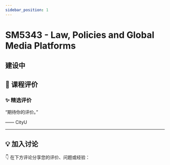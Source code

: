 ```yaml
---
sidebar_position: 1
---
```



# SM5343 - Law, Policies and Global Media Platforms

## 建设中

## **💬 课程评价**

### ✨ **精选评价**
<div className={commentStyles.commentBox}>
    <p className={commentStyles.commentText}>
        “期待你的评价。”
    </p>
    <p className={commentStyles.commentAuthor}>—— CityU</p>
</div>

---

## **💡 加入讨论**

👇 在下方评论分享您的评价、问题或经验：
<Utterances />
